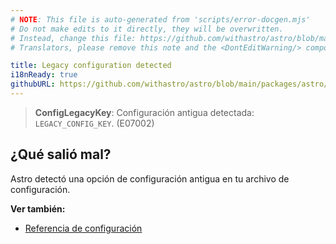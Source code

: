 ```yaml
---
# NOTE: This file is auto-generated from 'scripts/error-docgen.mjs'
# Do not make edits to it directly, they will be overwritten.
# Instead, change this file: https://github.com/withastro/astro/blob/main/packages/astro/src/core/errors/errors-data.ts
# Translators, please remove this note and the <DontEditWarning/> component.

title: Legacy configuration detected
i18nReady: true
githubURL: https://github.com/withastro/astro/blob/main/packages/astro/src/core/errors/errors-data.ts
---
```


> **ConfigLegacyKey**: Configuración antigua detectada: `LEGACY_CONFIG_KEY`. (E07002)

## ¿Qué salió mal?

Astro detectó una opción de configuración antigua en tu archivo de configuración.

**Ver también:**

-  [Referencia de configuración](/es/reference/configuration-reference/)

